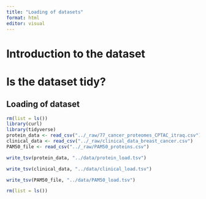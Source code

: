 ```yaml
---
title: "Loading of datasets"
format: html
editor: visual
---
```


# Introduction to the dataset

# Is the dataset tidy?

## Loading of dataset

```r
rm(list = ls())
library(curl)
library(tidyverse)
protein_data <- read_csv("../_raw/77_cancer_proteomes_CPTAC_itraq.csv")
clinical_data <- read_csv("../_raw/clinical_data_breast_cancer.csv") 
PAM50_file <- read_csv("../_raw/PAM50_proteins.csv")
```

```r
write_tsv(protein_data, "../data/protein_load.tsv")

write_tsv(clinical_data, "../data/clinical_load.tsv")

write_tsv(PAM50_file, "../data/PAM50_load.tsv")
```

```r
rm(list = ls())
```
